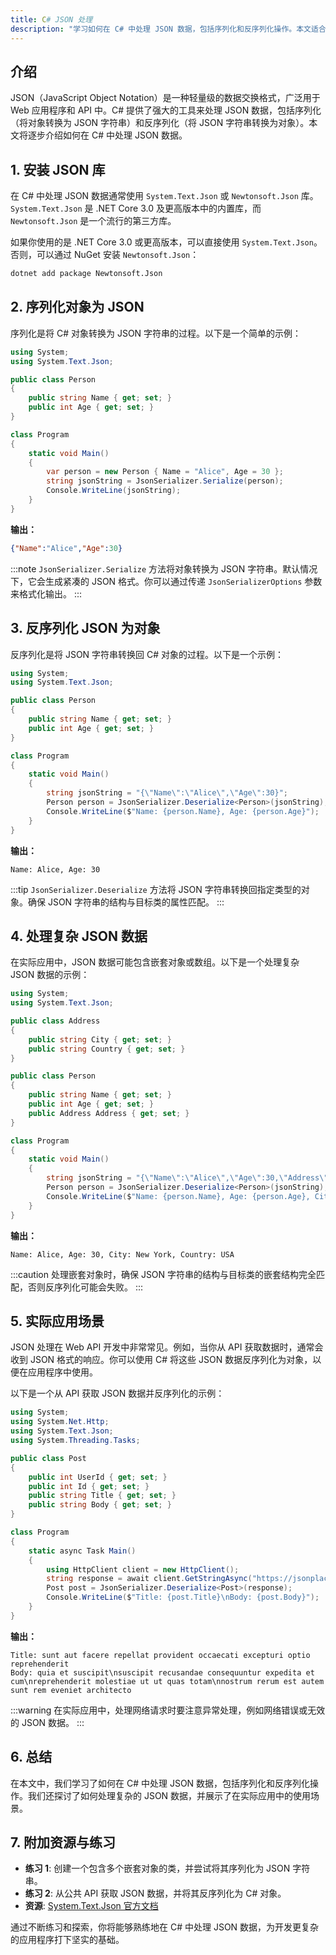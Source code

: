 ```yaml
---
title: C# JSON 处理
description: "学习如何在 C# 中处理 JSON 数据，包括序列化和反序列化操作。本文适合初学者，包含代码示例和实际应用场景。"
---
```


## 介绍

JSON（JavaScript Object Notation）是一种轻量级的数据交换格式，广泛用于 Web 应用程序和 API 中。C# 提供了强大的工具来处理 JSON 数据，包括序列化（将对象转换为 JSON 字符串）和反序列化（将 JSON 字符串转换为对象）。本文将逐步介绍如何在 C# 中处理 JSON 数据。

## 1. 安装 JSON 库

在 C# 中处理 JSON 数据通常使用 `System.Text.Json` 或 `Newtonsoft.Json` 库。`System.Text.Json` 是 .NET Core 3.0 及更高版本中的内置库，而 `Newtonsoft.Json` 是一个流行的第三方库。

如果你使用的是 .NET Core 3.0 或更高版本，可以直接使用 `System.Text.Json`。否则，可以通过 NuGet 安装 `Newtonsoft.Json`：

```bash
dotnet add package Newtonsoft.Json
```

## 2. 序列化对象为 JSON

序列化是将 C# 对象转换为 JSON 字符串的过程。以下是一个简单的示例：

```csharp
using System;
using System.Text.Json;

public class Person
{
    public string Name { get; set; }
    public int Age { get; set; }
}

class Program
{
    static void Main()
    {
        var person = new Person { Name = "Alice", Age = 30 };
        string jsonString = JsonSerializer.Serialize(person);
        Console.WriteLine(jsonString);
    }
}
```

**输出：**

```json
{"Name":"Alice","Age":30}
```

:::note
`JsonSerializer.Serialize` 方法将对象转换为 JSON 字符串。默认情况下，它会生成紧凑的 JSON 格式。你可以通过传递 `JsonSerializerOptions` 参数来格式化输出。
:::

## 3. 反序列化 JSON 为对象

反序列化是将 JSON 字符串转换回 C# 对象的过程。以下是一个示例：

```csharp
using System;
using System.Text.Json;

public class Person
{
    public string Name { get; set; }
    public int Age { get; set; }
}

class Program
{
    static void Main()
    {
        string jsonString = "{\"Name\":\"Alice\",\"Age\":30}";
        Person person = JsonSerializer.Deserialize<Person>(jsonString);
        Console.WriteLine($"Name: {person.Name}, Age: {person.Age}");
    }
}
```

**输出：**

```plaintext
Name: Alice, Age: 30
```

:::tip
`JsonSerializer.Deserialize` 方法将 JSON 字符串转换回指定类型的对象。确保 JSON 字符串的结构与目标类的属性匹配。
:::

## 4. 处理复杂 JSON 数据

在实际应用中，JSON 数据可能包含嵌套对象或数组。以下是一个处理复杂 JSON 数据的示例：

```csharp
using System;
using System.Text.Json;

public class Address
{
    public string City { get; set; }
    public string Country { get; set; }
}

public class Person
{
    public string Name { get; set; }
    public int Age { get; set; }
    public Address Address { get; set; }
}

class Program
{
    static void Main()
    {
        string jsonString = "{\"Name\":\"Alice\",\"Age\":30,\"Address\":{\"City\":\"New York\",\"Country\":\"USA\"}}";
        Person person = JsonSerializer.Deserialize<Person>(jsonString);
        Console.WriteLine($"Name: {person.Name}, Age: {person.Age}, City: {person.Address.City}, Country: {person.Address.Country}");
    }
}
```

**输出：**

```plaintext
Name: Alice, Age: 30, City: New York, Country: USA
```

:::caution
处理嵌套对象时，确保 JSON 字符串的结构与目标类的嵌套结构完全匹配，否则反序列化可能会失败。
:::

## 5. 实际应用场景

JSON 处理在 Web API 开发中非常常见。例如，当你从 API 获取数据时，通常会收到 JSON 格式的响应。你可以使用 C# 将这些 JSON 数据反序列化为对象，以便在应用程序中使用。

以下是一个从 API 获取 JSON 数据并反序列化的示例：

```csharp
using System;
using System.Net.Http;
using System.Text.Json;
using System.Threading.Tasks;

public class Post
{
    public int UserId { get; set; }
    public int Id { get; set; }
    public string Title { get; set; }
    public string Body { get; set; }
}

class Program
{
    static async Task Main()
    {
        using HttpClient client = new HttpClient();
        string response = await client.GetStringAsync("https://jsonplaceholder.typicode.com/posts/1");
        Post post = JsonSerializer.Deserialize<Post>(response);
        Console.WriteLine($"Title: {post.Title}\nBody: {post.Body}");
    }
}
```

**输出：**

```plaintext
Title: sunt aut facere repellat provident occaecati excepturi optio reprehenderit
Body: quia et suscipit\nsuscipit recusandae consequuntur expedita et cum\nreprehenderit molestiae ut ut quas totam\nnostrum rerum est autem sunt rem eveniet architecto
```

:::warning
在实际应用中，处理网络请求时要注意异常处理，例如网络错误或无效的 JSON 数据。
:::

## 6. 总结

在本文中，我们学习了如何在 C# 中处理 JSON 数据，包括序列化和反序列化操作。我们还探讨了如何处理复杂的 JSON 数据，并展示了在实际应用中的使用场景。

## 7. 附加资源与练习

- **练习 1**: 创建一个包含多个嵌套对象的类，并尝试将其序列化为 JSON 字符串。
- **练习 2**: 从公共 API 获取 JSON 数据，并将其反序列化为 C# 对象。
- **资源**: [System.Text.Json 官方文档](https://docs.microsoft.com/en-us/dotnet/standard/serialization/system-text-json-overview)

通过不断练习和探索，你将能够熟练地在 C# 中处理 JSON 数据，为开发更复杂的应用程序打下坚实的基础。